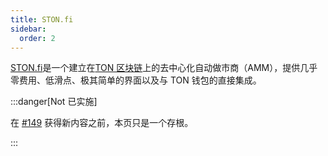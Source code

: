 ```yaml
---
title: STON.fi
sidebar:
  order: 2
---
```


[STON.fi](https://ston.fi)是一个建立在[TON 区块链](https://ton.org)上的去中心化自动做市商（AMM），提供几乎零费用、低滑点、极其简单的界面以及与 TON 钱包的直接集成。

:::danger[Not 已实施]

  在 [#149](https://github.com/tact-lang/tact-docs/issues/149) 获得新内容之前，本页只是一个存根。

:::
